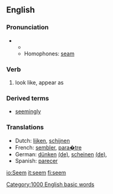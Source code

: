 ==English==

{{rank|character|taking|information|467|seem|book|story|deep}}

===Pronunciation===
**{{audio|en-us-seem.ogg|Audio (US)}}
**Homophones: [[seam]]

===Verb===
{{en-infl-reg-consonant|seem||}}
# look like, appear as

===Derived terms===
*[[seemingly]]

===Translations===
*Dutch: [[lijken]], [[schijnen]]
*French: [[sembler]], [[para�tre]]
*German: [[dünken]] [[:de:dünken|(de)]], [[scheinen]] [[:de:scheinen|(de)]], 
*Spanish: [[parecer]]

[[Category:1000 English basic words]]

[[io:Seem]]
[[it:seem]]
[[fi:seem]]